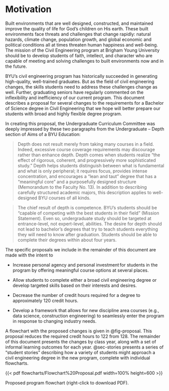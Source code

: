 # Motivation {.unnumbered}

Built environments that are well designed, constructed, and maintained improve the quality of life for God’s children on His earth. These built environments face threats and challenges that change rapidly: natural hazards, climate change, population growth, and global economic and political conditions all at times threaten human happiness and well-being. The mission of the Civil Engineering program at Brigham Young University should be to develop students of faith, intellect, and character who are capable of meeting and solving challenges to built environments now and in the future. 
 
BYU’s civil engineering program has historically succeeded in generating high-quality, well-trained graduates. But as the field of civil engineering changes, the skills students need to address these challenges change as well. Further, graduating seniors have regularly commented on the inflexibility and inefficiency of our current program. This document describes a proposal for several changes to the requirements for a Bachelor of Science degree in Civil Engineering that we hope will better prepare our students with broad and highly flexible degree program. 
 
In creating this proposal, the Undergraduate Curriculum Committee was deeply impressed by these two paragraphs from the Undergraduate – Depth section of Aims of a BYU Education: 

> Depth does not result merely from taking many courses in a field. Indeed, excessive course coverage requirements may discourage rather than enhance depth. Depth comes when students realize "the effect of rigorous, coherent, and progressively more sophisticated study." Depth helps students distinguish between what is fundamental and what is only peripheral; it requires focus, provides intense concentration, and encourages a "lean and taut" degree that has a "meaningful core" and a purposefully designed structure (Memorandum to the Faculty No. 13). In addition to describing carefully structured academic majors, this description applies to well-designed BYU courses of all kinds.  

> The chief result of depth is competence. BYU's students should be "capable of competing with the best students in their field" (Mission Statement). Even so, undergraduate study should be targeted at entrance-level, not expert-level, abilities. The desire for depth should not lead to bachelor's degrees that try to teach students everything they will need to know after graduation. Students should be able to complete their degrees within about four years. 
 
The specific proposals we include in the remainder of this document are made with the intent to  

  - Increase personal agency and personal investment for students in the program by offering meaningful course options at several places. 

  - Allow students to complete either a broad civil engineering degree or develop targeted skills based on their interests and desires.

  - Decrease the number of credit hours required for a degree to approximately 120 credit hours. 

  - Develop a framework that allows for new discipline area courses (e.g., data science, construction engineering) to seamlessly enter the program in response to changing industry needs. 

A flowchart with the proposed changes is given in @fig-proposal. This proposal reduces the required credit hours to 122 from 128. The remainder of this document presents the changes by class year, along with a set of informal learning outcomes for each year. @sec-stories presents a series of “student stories” describing how a variety of students might approach a civil engineering degree in the new program, complete with individual flowcharts. 

::: {#fig-proposal}
{{< pdf flowcharts/Flowchart%20Proposal.pdf width=100% height=600 >}}

Proposed program flowchart (right-click to download PDF).
:::